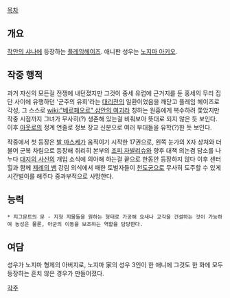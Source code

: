 [[목차]]

== 개요 ==
[[작안의 샤나]]에 등장하는 [[플레임헤이즈]]. 애니판 성우는 [[노지마 아키오]].

== 작중 행적 ==
과거 자신의 모든걸 전쟁에 내던졌지만 그것이 중세 유럽에 근거지를 둔 홍세의 무리 집단 사이에 유행하던 '군주의 유희'라는 [[대리전]]의 일환이었음을 깨닫고 플레임 헤이즈로 각성, 그 스스로 [[wiki:"베르페오르" 삼안의 여괴]]라 칭하는 원흉에게 복수하려 쫓았지만 작중 시점까지 그녀가 무사히(?) 생존해 있는걸 비춰보아 뜻대로 되지 않은 듯 보인다. 이후 [[아웃로]]의 정계 연줄로 정보 장교 신분으로 여러 부대들을 유학(?)한 듯 보인다.

작중에서 첫 등장은 [[발 마스케]]가 움직이기 시작한 17권으로, 왼쪽 눈가의 X자 상처와 더불어 군복 차림으로 등장해 취리히 본부의 [[조피 자발리슈]]와 향후 대책 의논겸 담소를 나누다 [[대지의 사신]]의 개입 소식에 의아해 하는걸 끝으로 한동안 등장하지 않다 이후 센터힐과 함께 [[제례의 뱀]] 강림 의식에서 패한 토벌자들이 [[천도궁]]으로 무사히 도주할 수 있게 시간벌이를 해주다 중과부적으로 사망한다.

== 능력 ==
 * 지그문트의 문 - 지형 지물들을 원하는 형태로 가공해 요새나 교각을 건설하는 것이 가능하여 농성은 물론, 아군의 이동을 보조하는 역할을 담당한다. 

== 여담 ==
성우가 노지마 형제의 아버지로, 노지마 家의 성우 3인이 한 애니에 그것도 한 화에 모두 등장하는 흔치 않은 경우가 만들어졌다.

[[각주]]
